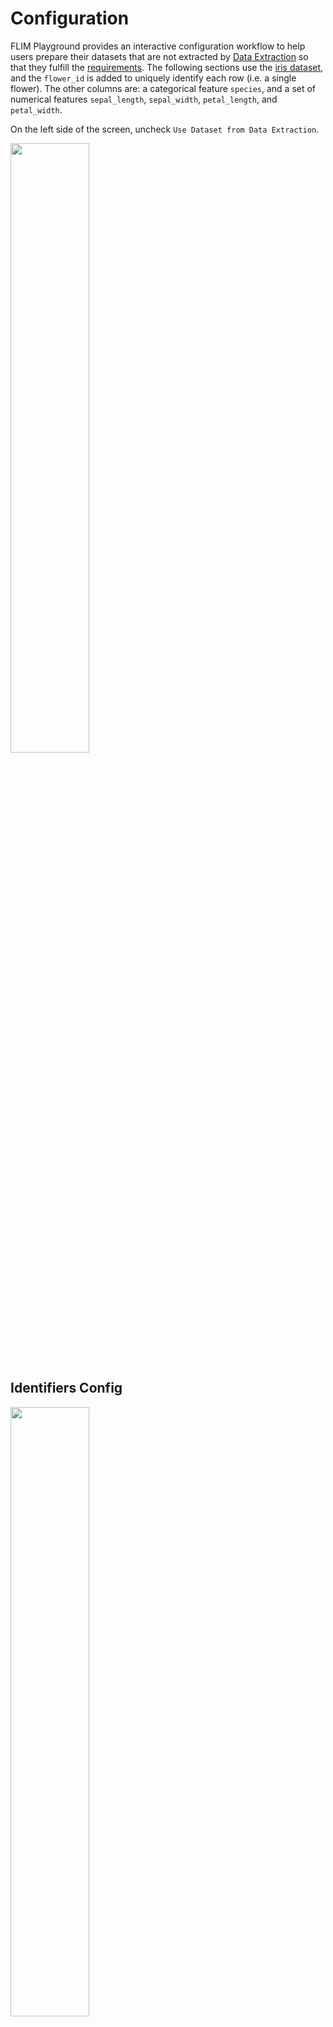 # Configuration
FLIM Playground provides an interactive configuration workflow to help users prepare their datasets that are not extracted by [Data Extraction](data_extraction.qmd) so that they fulfill the [requirements](data_analysis.qmd#requirements). The following sections use the [iris dataset](https://gist.githubusercontent.com/curran/a08a1080b88344b0c8a7/raw/0e7a9b0a5d22642a06d3d5b9bcbad9890c8ee534/iris.csv), and the `flower_id` is added to uniquely identify each row (i.e. a single flower). The other columns are: a categorical feature `species`, and a set of numerical features `sepal_length`, `sepal_width`, `petal_length`, and `petal_width`.

On the left side of the screen, uncheck `Use Dataset from Data Extraction`.

![](analysis_ui_shots/data_extraction_uncheck.png){width=50% fig-align=center}

## Identifiers Config

![](analysis_ui_shots/config_id.png){#id-config width=50% fig-align=center}

The dataset needs to have a unique identifier column to identify each row. In this case, `flower_id` is the unique identifier column. This dataset does not have a field of view column, so we leave it blank.  

## Categorical Feature Config

Add categorical columns you want FLIM Playground to recognize here. Those columns will be converted to strings internally.

![](analysis_ui_shots/config_cat.png){width=20%}

The default categorical feature list does not include `species`, so we add it manually. 

## Numerical Feature Config

![](analysis_ui_shots/config_num.png){width=70%}

User can copy the numerical features from Excel or any text editor that opens their csv files. The features can be separated by `,`, `;`, or whitespaces including newlines. 

After hitting the `ctrl/cmd + enter` key, the numerical features will be parsed and added to `Available Features`. User can add/delete groups and drag features from the `Available Features` to groups just created. Any ungrouped features will be added to a group called `Uncategorized Features`.

### Example

![](analysis_ui_shots/config_num_group.png){width=90% fig-align=center}

## Save
After the user finishes the configuration and clicks the `Save Configuration` button, FLIM Playground saves the configuration to a toml file for processing current and future datasets.

## Reset
User can reset the configuration to the default settings, which are configured in the [configuration step](data_extraction_config.qmd) in the Data Extraction module.